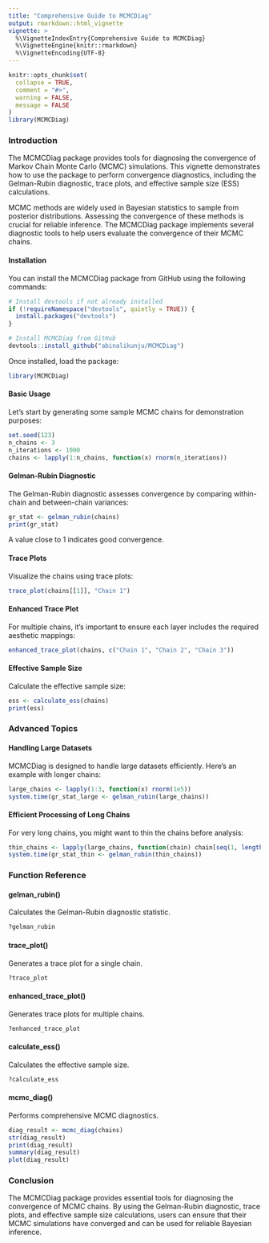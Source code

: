 ```yaml
---
title: "Comprehensive Guide to MCMCDiag"
output: rmarkdown::html_vignette
vignette: >
  %\VignetteIndexEntry{Comprehensive Guide to MCMCDiag}
  %\VignetteEngine{knitr::rmarkdown}
  %\VignetteEncoding{UTF-8}
---
```

```r
knitr::opts_chunk$set(
  collapse = TRUE,
  comment = "#>",
  warning = FALSE,
  message = FALSE
)
library(MCMCDiag)
```

### Introduction
The MCMCDiag package provides tools for diagnosing the convergence of Markov Chain Monte Carlo (MCMC) simulations. This vignette demonstrates how to use the package to perform convergence diagnostics, including the Gelman-Rubin diagnostic, trace plots, and effective sample size (ESS) calculations.

MCMC methods are widely used in Bayesian statistics to sample from posterior distributions. Assessing the convergence of these methods is crucial for reliable inference. The MCMCDiag package implements several diagnostic tools to help users evaluate the convergence of their MCMC chains.

#### Installation

You can install the MCMCDiag package from GitHub using the following commands:
```r
# Install devtools if not already installed
if (!requireNamespace("devtools", quietly = TRUE)) {
  install.packages("devtools")
}

# Install MCMCDiag from GitHub
devtools::install_github("abinalikunju/MCMCDiag")
```


Once installed, load the package:

```r
library(MCMCDiag)
```



#### Basic Usage
Let's start by generating some sample MCMC chains for demonstration purposes:

```r
set.seed(123)
n_chains <- 3
n_iterations <- 1000
chains <- lapply(1:n_chains, function(x) rnorm(n_iterations))
```




#### Gelman-Rubin Diagnostic
The Gelman-Rubin diagnostic assesses convergence by comparing within-chain and between-chain variances:



```r
gr_stat <- gelman_rubin(chains)
print(gr_stat)

```

A value close to 1 indicates good convergence.

#### Trace Plots
Visualize the chains using trace plots:

```r
trace_plot(chains[[1]], "Chain 1")
```



#### Enhanced Trace Plot
For multiple chains, it’s important to ensure each layer includes the required aesthetic mappings:

```r
enhanced_trace_plot(chains, c("Chain 1", "Chain 2", "Chain 3"))

```



#### Effective Sample Size
Calculate the effective sample size:

```r
ess <- calculate_ess(chains)
print(ess)
```


### Advanced Topics
#### Handling Large Datasets
MCMCDiag is designed to handle large datasets efficiently. Here's an example with longer chains:


```r
large_chains <- lapply(1:3, function(x) rnorm(1e5))
system.time(gr_stat_large <- gelman_rubin(large_chains))
```


#### Efficient Processing of Long Chains
For very long chains, you might want to thin the chains before analysis:
```r
thin_chains <- lapply(large_chains, function(chain) chain[seq(1, length(chain), by = 10)])
system.time(gr_stat_thin <- gelman_rubin(thin_chains))
```


### Function Reference

#### gelman_rubin()

Calculates the Gelman-Rubin diagnostic statistic.




```r
?gelman_rubin
```


#### trace_plot()
Generates a trace plot for a single chain.

```r

?trace_plot
```

#### enhanced_trace_plot()

Generates trace plots for multiple chains.

```r
?enhanced_trace_plot

```


#### calculate_ess()

Calculates the effective sample size.

```r
?calculate_ess
```


#### mcmc_diag()

Performs comprehensive MCMC diagnostics.

```r
diag_result <- mcmc_diag(chains)
str(diag_result)
print(diag_result)
summary(diag_result)
plot(diag_result) 
```


### Conclusion
The MCMCDiag package provides essential tools for diagnosing the convergence of MCMC chains. By using the Gelman-Rubin diagnostic, trace plots, and effective sample size calculations, users can ensure that their MCMC simulations have converged and can be used for reliable Bayesian inference.
